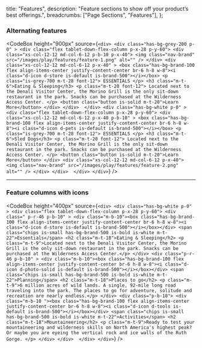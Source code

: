 
  title: "Features",
  description:
    "Feature sections to show off your product’s best offerings.",
  breadcrumbs: ["Page Sections", "Features"],
};

### Alternating features

<CodeBox
  height="900px"
  source={`
    <div>
    <div class="has-bg-grey-200 p-0" >
    <div class="flex tablet-down-flex-column p-x-28 p-y-60">
        <div class="xs-col-12-12 md-col-6-12 p-b-10 p-x-40">
            <img class="nav-brand" src="/images/play/features/feature-1.png" alt="" />
        </div>
        <div class="xs-col-12-12 md-col-6-12 p-x-40" >
            <box class="has-bg-brand-100 flex align-items-center justify-content-center br-6 h-8 w-8"><i class="d-icon d-store is-default is-brand-500"></i></box>
            <p class="is-grey-700 m-t-28 font-12"> ESSENTIALS </p>
            <h3 class="m-t-6">Eating & Sleeping</h3>
            <p class="m-t-20 font-12"> Located next to the Denali Visitor Center, the Morino Grill is the only sit-down restaurant in the park. Snacks can be purchased at the Wilderness Access Center. </p>
            <button class="button is-solid m-t-20">Learn More</button>
        </div>
    </div> 
    </div>
    <div class="has-bg-white p-0" >
    <div class="flex tablet-down-flex-column p-x-28 p-y-60">
        <div class="xs-col-12-12 md-col-6-12 p-x-40 p-b-10" >
            <box class="has-bg-brand-100 flex align-items-center justify-content-center br-6 h-8 w-8"><i class="d-icon d-pets is-default is-brand-500"></i></box>
            <p class="is-grey-700 m-t-28 font-12"> ESSENTIALS </p>
            <h3 class="m-t-6">Sled Dogs</h3>
            <p class="m-t-20 font-12"> Located next to the Denali Visitor Center, the Morino Grill is the only sit-down restaurant in the park. Snacks can be purchased at the Wilderness Access Center. </p>
            <button class="button is-solid m-t-20">Learn More</button>
        </div>
        <div class="xs-col-12-12 md-col-6-12 p-x-40">
            <img class="nav-brand" src="/images/play/features/feature-2.png" alt="" />
        </div>
    </div> 
    </div>
    </div>
  `}
/>


---

### Feature columns with icons

<CodeBox
  height="400px"
  source={`
    <div>
    <div class="has-bg-white p-0" >
    <div class="flex tablet-down-flex-column p-x-28 p-y-60">
        <div class=" p-r-46 p-b-10" >
            <div class="m-b-10"><box class="has-bg-brand-100 flex align-items-center justify-content-center br-6 h-8 w-8"><i class="d-icon d-store is-default is-brand-500"></i></box></div>
            <span class="chips is-small has-bg-brand-500 is-bold is-white m-t-22">Essentials</span>
            <h2 class="m-t-18">Eating & Sleeping</h2>
            <p class="m-t-9">Located next to the Denali Visitor Center, the Morino Grill is the only sit-down restaurant in the park. Snacks can be purchased at the Wilderness Access Center.</p>
        </div>
         <div class="p-r-46 p-b-10" >
            <div class="m-b-10"><box class="has-bg-brand-100 flex align-items-center justify-content-center br-6 h-8 w-8"><i class="d-icon d-photo-solid is-default is-brand-500"></i></box></div>
             <span class="chips is-small has-bg-brand-500 is-bold is-white m-t-22">Planning</span>
            <h2 class="m-t-18">Places to go</h2>
            <p class="m-t-9">6 million acres of wild lands. A single, 92-mile long road traveling into the park. The places to go for adventure, solitude and recreation are nearly endless.</p>
        </div>
         <div class="p-b-10">
            <div class="m-b-10 "><box class="has-bg-brand-100 flex align-items-center justify-content-center br-6 h-8 w-8"><i class="d-icon d-tools is-default is-brand-500"></i></box></div>
             <span class="chips is-small has-bg-brand-500 is-bold is-white m-t-22">Activities</span>
            <h2 class="m-t-18">Mountaineering</h2>
            <p class="m-t-9">Ready to test your mountaineering and wilderness skills on North America's highest peak? Or maybe you are eyeing the vertical rock and ice walls of the Ruth Gorge. </p>
        </div>
    </div> 
    </div>
    </div>
  `}
/>

